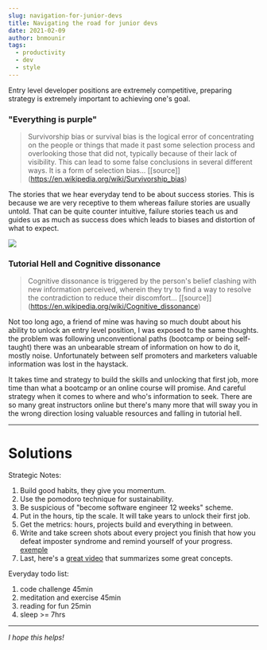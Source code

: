 ```yaml
---
slug: navigation-for-junior-devs
title: Navigating the road for junior devs
date: 2021-02-09
author: bnmounir
tags:
  - productivity
  - dev
  - style
---
```



Entry level developer positions are extremely competitive, preparing strategy is extremely important to achieving one's goal.

### "Everything is purple"

> Survivorship bias or survival bias is the logical error of concentrating on the people or things that made it past some selection process and overlooking those that did not, typically because of their lack of visibility. This can lead to some false conclusions in several different ways. It is a form of selection bias... [\[source]](https://en.wikipedia.org/wiki/Survivorship_bias)

The stories that we hear everyday tend to be about success stories. This is because we are very receptive to them whereas failure stories are usually untold. That can be quite counter intuitive, failure stories teach us and guides us as much as success does which leads to biases and distortion of what to expect.

![](/images/80aeedc2-3961-481f-8eb5-3f1cc047d1d8.sketchpad-1-.png)

### Tutorial Hell and Cognitive dissonance

> Cognitive dissonance is triggered by the person's belief clashing with new information perceived, wherein they try to find a way to resolve the contradiction to reduce their discomfort... [\[source]](https://en.wikipedia.org/wiki/Cognitive_dissonance)

Not too long ago, a friend of mine was having so much doubt about his ability to unlock an entry level position, I was exposed to the same thoughts. the problem was following unconventional paths (bootcamp or being self-taught) there was an unbearable stream of information on how to do it, mostly noise. Unfortunately between self promoters and marketers valuable information was lost in the haystack.

It takes time and strategy to build the skills and unlocking that first job, more time than what a bootcamp or an online course will promise. And careful strategy when it comes to where and who's information to seek. There are so many great instructors online but there's many more that will sway you in the wrong direction losing valuable resources and falling in tutorial hell.

- - -

# Solutions

Strategic Notes:

1. Build good habits, they give you momentum.
2. Use the pomodoro technique for sustainability.
3. Be suspicious of "become software engineer 12 weeks" scheme.
4. Put in the hours, tip the scale. It will take years to unlock their first job.
5. Get the metrics: hours, projects build and everything in between.
6. Write and take screen shots about every project you finish that how you defeat imposter syndrome and remind yourself of your progress. [exemple](https://github.com/ionic-team/ionic-conference-app/blob/master/README.md)
7. Last, here's a [great video](https://www.youtube.com/watch?v=V-UvSKe8jW4) that summarizes some great concepts.



Everyday todo list:

1. code challenge 45min
2. meditation and exercise 45min
3. reading for fun 25min
4. sleep >= 7hrs

  - - -

*I hope this helps!*